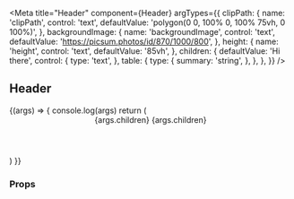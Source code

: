 
<Meta
  title="Header"
  component={Header}
  argTypes={{
    clipPath: {
      name: 'clipPath',
      control: 'text',
      defaultValue: 'polygon(0 0, 100% 0, 100% 75vh, 0 100%)',
    },
    backgroundImage: {
      name: 'backgroundImage',
      control: 'text',
      defaultValue: 'https://picsum.photos/id/870/1000/800',
    },
    height: {
      name: 'height',
      control: 'text',
      defaultValue: '85vh',
    },
    children: {
      defaultValue: 'Hi there',
      control: {
        type: 'text',
      },
      table: {
        type: {
          summary: 'string',
        },
      },
    },
  }}
/>

## Header

<Preview>
  <Story name="Header">
    {(args) => {
      console.log(args)
      return (
        <Header {...args}>
          <Typography.H1 color="white">{args.children}</Typography.H1>
          <Typography.H5 color="white">{args.children}</Typography.H5>
        </Header>
      )
    }}
  </Story>
</Preview>

### Props

<Props story="Header" />
